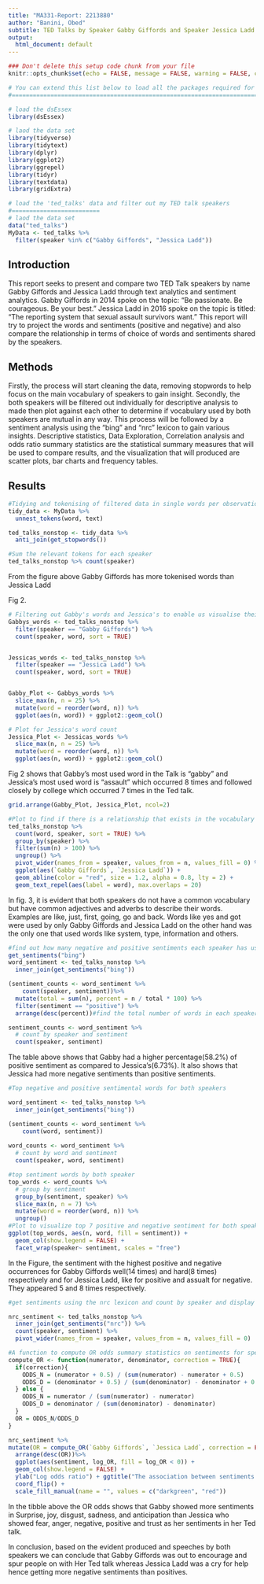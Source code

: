 ```yaml
---
title: "MA331-Report: 2213880"
author: "Banini, Obed"
subtitle: TED Talks by Speaker Gabby Giffords and Speaker Jessica Ladd
output:
  html_document: default
---
```


```r
### Don't delete this setup code chunk from your file
knitr::opts_chunk$set(echo = FALSE, message = FALSE, warning = FALSE, comment = NULL)   ## DON'T ALTER THIS: this is to prevent printing the code or any unnecessary addition in your final "html" report file.

# You can extend this list below to load all the packages required for your analyses:
#====================================================================================

# load the dsEssex
library(dsEssex)

# laod the data set
library(tidyverse)
library(tidytext)
library(dplyr)
library(ggplot2)
library(ggrepel)
library(tidyr)
library(textdata)
library(gridExtra)

# load the 'ted_talks' data and filter out my TED talk speakers
#=========================
# laod the data set
data("ted_talks")
MyData <- ted_talks %>%
  filter(speaker %in% c("Gabby Giffords", "Jessica Ladd"))
```

## Introduction

This report seeks to present and compare two TED Talk speakers by name Gabby Giffords and Jessica Ladd through text analytics and sentiment analytics. 
Gabby Giffords in 2014 spoke on the topic: "Be passionate. Be courageous. Be your best." Jessica Ladd in 2016 spoke on the topic is titled: "The reporting system that sexual assault survivors want." This report will try to project the words and sentiments (positive and negative) and also compare the relationship in terms of choice of words and sentiments shared by the speakers.



## Methods

Firstly, the process will start cleaning the data, removing stopwords to help focus on the main vocabulary of speakers to gain insight. Secondly, the both speakers will be filtered out individually for descriptive analysis to made then plot against each other to determine if vocabulary used by both speakers are mutual in any way. This process will be followed by a sentiment analysis using the "bing" and "nrc" lexicon to gain various insights. 
Descriptive statistics, Data Exploration, Correlation analysis and odds ratio summary statistics are the statistical summary measures that will be used to compare results, and the visualization that will produced are scatter plots, bar charts and frequency tables.




## Results

```r
#Tidying and tokenising of filtered data in single words per observation and removing stopwords in each speakers tokens 
tidy_data <- MyData %>% 
  unnest_tokens(word, text)

ted_talks_nonstop <- tidy_data %>%
  anti_join(get_stopwords())
```

```r
#Sum the relevant tokens for each speaker
ted_talks_nonstop %>% count(speaker)
```
From the figure above Gabby Giffords has more tokenised words than Jessica Ladd

Fig 2.
```r
# Filtering out Gabby's words and Jessica's to enable us visualise their top 25 words each
Gabbys_words <- ted_talks_nonstop %>%
  filter(speaker == "Gabby Giffords") %>% 
  count(speaker, word, sort = TRUE)


Jessicas_words <- ted_talks_nonstop %>%
  filter(speaker == "Jessica Ladd") %>% 
  count(speaker, word, sort = TRUE)


Gabby_Plot <- Gabbys_words %>%
  slice_max(n, n = 25) %>%
  mutate(word = reorder(word, n)) %>%
  ggplot(aes(n, word)) + ggplot2::geom_col()
```


```r
# Plot for Jessica's word count
Jessica_Plot <- Jessicas_words %>%
  slice_max(n, n = 25) %>%
  mutate(word = reorder(word, n)) %>%
  ggplot(aes(n, word)) + ggplot2::geom_col()
```
Fig 2 shows that Gabby's most used word in the Talk is "gabby" and Jessica's most used word is "assault" which occurred 8 times and followed closely by college which occurred 7 times in the Ted talk.

```r
grid.arrange(Gabby_Plot, Jessica_Plot, ncol=2)
```



```r
#Plot to find if there is a relationship that exists in the vocabulary of both speakers
ted_talks_nonstop %>%
  count(word, speaker, sort = TRUE) %>%
  group_by(speaker) %>%
  filter(sum(n) > 100) %>%
  ungroup() %>%
  pivot_wider(names_from = speaker, values_from = n, values_fill = 0) %>%
  ggplot(aes(`Gabby Giffords`, `Jessica Ladd`)) +
  geom_abline(color = "red", size = 1.2, alpha = 0.8, lty = 2) +
  geom_text_repel(aes(label = word), max.overlaps = 20)
```
In fig. 3, it is evident that both speakers do not have a common vocabulary but have common adjectives and adverbs to describe their words. Examples are like, just, first, going, go and back. Words like yes and got were used by only Gabby Giffords and Jessica Ladd on the other hand was the only one that used words like system, type, information and others.

```r
#find out how many negative and positive sentiments each speaker has used using the bing lexicon
get_sentiments("bing")
word_sentiment <- ted_talks_nonstop %>%
  inner_join(get_sentiments("bing"))

(sentiment_counts <- word_sentiment %>%
    count(speaker, sentiment))%>%
  mutate(total = sum(n), percent = n / total * 100) %>%
  filter(sentiment == "positive") %>%
  arrange(desc(percent))#find the total number of words in each speaker, and percentage of each sentiment and filter the results for only positive sentiment

sentiment_counts <- word_sentiment %>%
  # count by speaker and sentiment
  count(speaker, sentiment)
```
The table above shows that Gabby had a higher percentage(58.2%) of positive sentiment as compared to Jessica's(6.73%). It also shows that Jessica had more negative sentiments than positive sentiments.

```r
#Top negative and positive sentimental words for both speakers

word_sentiment <- ted_talks_nonstop %>%
  inner_join(get_sentiments("bing"))

(sentiment_counts <- word_sentiment %>%
    count(word, sentiment))
  
word_counts <- word_sentiment %>%
  # count by word and sentiment
  count(speaker, word, sentiment)

#top sentiment words by both speaker
top_words <- word_counts %>%
  # group by sentiment
  group_by(sentiment, speaker) %>%
  slice_max(n, n = 7) %>%
  mutate(word = reorder(word, n)) %>%
  ungroup()
#Plot to visualize top 7 positive and negative sentiment for both speakers with their counts 
ggplot(top_words, aes(n, word, fill = sentiment)) +
  geom_col(show.legend = FALSE) +
  facet_wrap(speaker~ sentiment, scales = "free")
```
In the Figure, the sentiment with the highest positive and negative occurrences for Gabby Giffords well(14 times) and hard(8 times) respectively and for Jessica Ladd, like for positive and assualt for negative. They appeared 5 and 8 times respectively.

```r
#get sentiments using the nrc lexicon and count by speaker and display in wide format

nrc_sentiment <- ted_talks_nonstop %>%
  inner_join(get_sentiments("nrc")) %>%
  count(speaker, sentiment) %>%
  pivot_wider(names_from = speaker, values_from = n, values_fill = 0)

#A function to compute OR odds summary statistics on sentiments for speakers
compute_OR <- function(numerator, denominator, correction = TRUE){
  if(correction){
    ODDS_N = (numerator + 0.5) / (sum(numerator) - numerator + 0.5)
    ODDS_D = (denominator + 0.5) / (sum(denominator) - denominator + 0.5)
  } else {
    ODDS_N = numerator / (sum(numerator) - numerator)
    ODDS_D = denominator / (sum(denominator) - denominator)
  }
  OR = ODDS_N/ODDS_D
}

nrc_sentiment %>%
mutate(OR = compute_OR(`Gabby Giffords`, `Jessica Ladd`, correction = FALSE), log_OR = log(OR), sentiment = reorder(sentiment, log_OR)) %>%
  arrange(desc(OR))%>%
  ggplot(aes(sentiment, log_OR, fill = log_OR < 0)) +
  geom_col(show.legend = FALSE) +
  ylab("Log odds ratio") + ggtitle("The association between sentiments of speakers") +
  coord_flip() + 
  scale_fill_manual(name = "", values = c("darkgreen", "red"))
```

In the tibble above the OR odds shows that Gabby showed more sentiments in Surprise, joy, disgust, sadness, and anticipation than Jessica who showed fear, anger, negative, positive and trust as her sentiments in her Ted talk.


In conclusion, based on the evident produced and speeches by both speakers we can conclude that Gabby Giffords was out to encourage and spur people on with Her Ted talk whereas Jessica Ladd was a cry for help hence getting more negative sentiments than positives. 